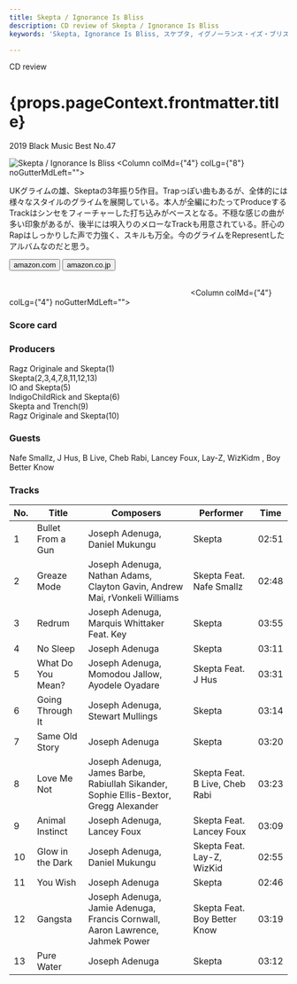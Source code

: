 ```yaml
---
title: Skepta / Ignorance Is Bliss
description: CD review of Skepta / Ignorance Is Bliss
keywords: 'Skepta, Ignorance Is Bliss, スケプタ, イグノーランス・イズ・ブリス'

---
```




<p className="largeP">CD review</p>
<h1 className="h1--no--margin">{props.pageContext.frontmatter.title}</h1>
<p className="largeP"><Link to="/best50/2019/">2019 Black Music Best No.47</Link></p>

<Row  className="image-card-group">
	<Column colMd={"3"} colLg={"4"} noGutterMdLeft="">
       <ImageCard>

![Skepta / Ignorance Is Bliss](../../images/cd/skepta1L.jpg) 
</ImageCard>
	</Column>
	<Column colMd={"4"} colLg={"8"} noGutterMdLeft="">
	<p>
	UKグライムの雄、Skeptaの3年振り5作目。Trapっぽい曲もあるが、全体的には様々なスタイルのグライムを展開している。本人が全編にわたってProduceするTrackはシンセをフィーチャーした打ち込みがベースとなる。不穏な感じの曲が多い印象があるが、後半には唄入りのメローなTrackも用意されている。肝心のRapはしっかりした声で力強く、スキルも万全。今のグライムをRepresentしたアルバムなのだと思う。
	</p>
	<div>
	  <Button className="button-right-mergin"  href="https://amzn.to/2BWuxLL" kind="primary" size="small" renderIcon={ArrowUpRight24}>
      amazon.com
    </Button>
    <Button className="button-right-mergin"  href="https://amzn.to/3cS9NBx" kind="secondary" size="small" renderIcon={ArrowUpRight24}>
      amazon.co.jp
    </Button>
	</div>
	<a style="display:inline-block;overflow:hidden;background:url(https://linkmaker.itunes.apple.com/ja-jp/lockup.svg?releaseDate=2019-05-31&kind=album&bubble=apple_music&style=mono-black) no-repeat;width:180px;height:45px;" href="https://geo.music.apple.com/jp/album/ignorance-is-bliss/1461492004?mt=1&app=music&ls=1&at=11lcug"></a>
	<a style="display:inline-block;overflow:hidden;background:url(https://linkmaker.itunes.apple.com/ja-jp/badge-lrg.svg?releaseDate=2019-05-31&kind=album&bubble=itunes_music) no-repeat;width:140px;height:45px;" href="https://geo.music.apple.com/jp/album/ignorance-is-bliss/1461492004?app=itunes&at=11lcug"></a>
	</Column>
</Row>
<Row >
	<Column colMd={"4"} colLg={"4"} noGutterMdLeft="">
<div>
    <h3>Score card</h3>
	<SliderJS1 value="2" />
    <SliderJS2 value="2" />
	<SliderJS3 value="2" />
    <SliderJS4 value="8" />
</div>
</Column>
<Column colMd={"8"} colLg={"8"} noGutterMdLeft="">
<div>
<h3>Producers</h3>
<p>Ragz Originale and Skepta(1)
<br/>Skepta(2,3,4,7,8,11,12,13)
<br/>IO and Skepta(5)
<br/>IndigoChildRick and Skepta(6)
<br/>Skepta and Trench(9)
<br/>Ragz Originale and Skepta(10)
</p>
<h3>Guests</h3>
<p>
Nafe Smallz, J Hus, B Live, Cheb Rabi, Lancey Foux, Lay-Z, WizKidm , Boy Better Know
</p>
</div>
</Column>
</Row>

<h3>Tracks</h3>

| No. |	 Title            |	 Composers                                                                            |	 Performer                   　| Time  |
| --- |	----------------- |	------------------------------------------------------------------------------------- |	 ----------------------------- | ----- |
| 1	  | Bullet From a Gun |	Joseph Adenuga, Daniel Mukungu                                                        |	Skepta                         | 02:51 |
| 2	  | Greaze Mode       |	Joseph Adenuga, Nathan Adams, Clayton Gavin, Andrew Mai, rVonkeli Williams            |	Skepta Feat. Nafe Smallz       | 02:48 |
| 3	  | Redrum            |	Joseph Adenuga, Marquis Whittaker Feat. Key                                           |	Skepta                         | 03:55 |
| 4	  | No Sleep          |	Joseph Adenuga                                                                        |	Skepta                         | 03:11 |
| 5	  | What Do You Mean? |	Joseph Adenuga, Momodou Jallow, Ayodele Oyadare                                       |	Skepta Feat. J Hus             | 03:31 |
| 6	  | Going Through It  |	Joseph Adenuga, Stewart Mullings                                                      |	Skepta                         | 03:14 |
| 7	  | Same Old Story    |	Joseph Adenuga                                                                        |	Skepta                         | 03:20 |
| 8	  | Love Me Not       |	Joseph Adenuga, James Barbe, Rabiullah Sikander, Sophie Ellis-Bextor, Gregg Alexander |	Skepta Feat. B Live, Cheb Rabi | 03:23 |
| 9	  | Animal Instinct   |	Joseph Adenuga, Lancey Foux                                                           |	Skepta Feat. Lancey Foux       | 03:09 |
| 10  | Glow in the Dark  |	Joseph Adenuga, Daniel Mukungu                                                        |	Skepta Feat. Lay-Z, WizKid     | 02:55 |
| 11  | You Wish          |	Joseph Adenuga                                                                        |	Skepta                         | 02:46 |
| 12  | Gangsta           |	Joseph Adenuga, Jamie Adenuga, Francis Cornwall, Aaron Lawrence, Jahmek Power         |	Skepta Feat. Boy Better Know   | 03:19 |
| 13  | Pure Water        |	Joseph Adenuga                                                                        |	Skepta                         | 03:12 |
